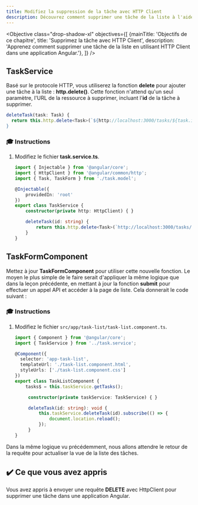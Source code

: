 ```yaml
---
title: Modifiez la suppression de la tâche avec HTTP Client
description: Découvrez comment supprimer une tâche de la liste à l'aide de HTTP Client dans une application Angular.
---
```



<Objective class="drop-shadow-xl" objectives={[
    {mainTitle: 'Objectifs de ce chapitre', title: 'Supprimez la tâche avec HTTP Client', description: 'Apprenez comment supprimer une tâche de la liste en utilisant HTTP Client dans une application Angular.'},
]} />

## TaskService

Basé sur le protocole HTTP, vous utiliserez la fonction **delete** pour ajouter une tâche à la liste : **http.delete()**.
Cette fonction n'attend qu'un seul paramètre, l'URL de la ressource à supprimer, incluant l'**id** de la tâche à supprimer.

```typescript
deleteTask(task: Task) {
  return this.http.delete<Task>(`${http://localhost:3000/tasks/${task.id}}`);
}
```

### 🎓 Instructions

<Steps>

1. Modifiez le fichier **task.service.ts**.

    ```typescript ins={"Ajoutez la fonction deleteTask": 10-16}
    import { Injectable } from '@angular/core';
    import { HttpClient } from '@angular/common/http';
    import { Task, TaskForm } from './task.model';

    @Injectable({
        providedIn: 'root'
    })
    export class TaskService {
        constructor(private http: HttpClient) { }

        deleteTask(id: string) {
            return this.http.delete<Task>(`http://localhost:3000/tasks/${id}`);
        }
    }
    ```

</Steps>

## TaskFormComponent

Mettez à jour **TaskFormComponent** pour utiliser cette nouvelle fonction.
Le moyen le plus simple de le faire serait d'appliquer la même logique que dans la leçon précédente, en mettant à jour la fonction **submit** pour effectuer un appel API et accéder à la page de liste.
    Cela donnerait le code suivant :

### 🎓 Instructions

<Steps>

1. Modifiez le fichier `src/app/task-list/task-list.component.ts`.

   ```typescript ins={"Modifiez la fonction deleteTask": 13-18}
   import { Component } from '@angular/core';
   import { TaskService } from '../task.service';

   @Component({
     selector: 'app-task-list',
     templateUrl: './task-list.component.html',
     styleUrls: ['./task-list.component.css']
   })
   export class TaskListComponent {
       tasks$ = this.taskService.getTasks();

        constructor(private taskService: TaskService) { }

        deleteTask(id: string): void {
            this.taskService.deleteTask(id).subscribe(() => {
                document.location.reload();
            });
        }
   }
   ```

</Steps>

Dans la même logique vu précédemment, nous allons attendre le retour de la requête pour actualiser la vue de la liste des tâches.

## ✔️ Ce que vous avez appris

Vous avez appris à envoyer une requête **DELETE** avec HttpClient pour supprimer une tâche dans une application Angular.
